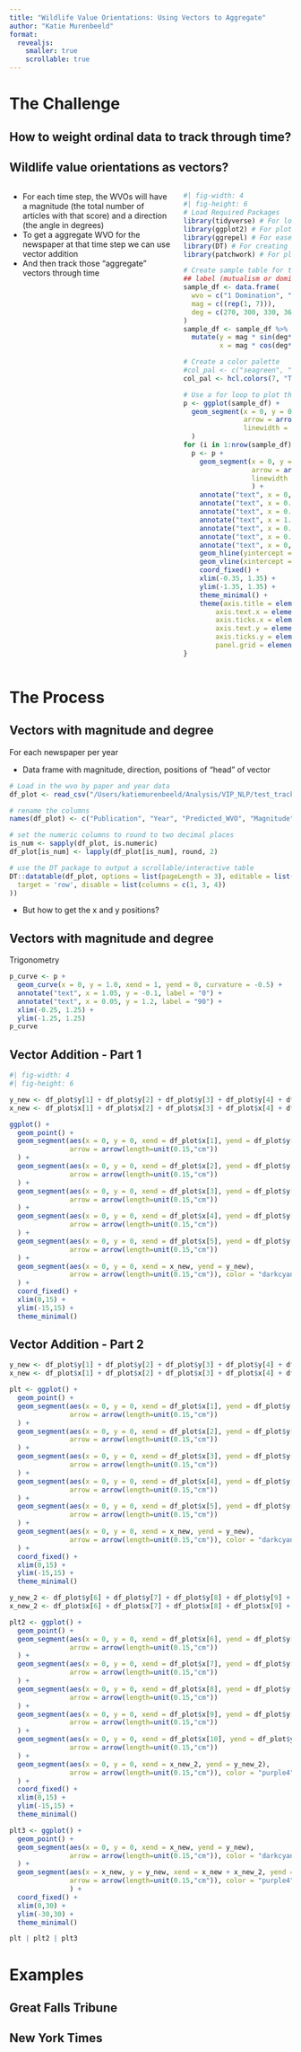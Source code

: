 ```yaml
---
title: "Wildlife Value Orientations: Using Vectors to Aggregate"
author: "Katie Murenbeeld"
format: 
  revealjs:
    smaller: true
    scrollable: true
---
```


# The Challenge

## How to weight ordinal data to track through time?

## Wildlife value orientations as vectors?
:::: {.columns}

::: {.column width="60%"}

- For each time step, the WVOs will have a magnitude (the total number of articles with that score) and a direction (the angle in degrees)
- To get a aggregate WVO for the newspaper at that time step we can use vector addition
- And then track those "aggregate" vectors through time
:::

::: {.column width="40%"}

```r
#| fig-width: 4
#| fig-height: 6
# Load Required Packages
library(tidyverse) # For loading and manipulating data tables
library(ggplot2) # For plotting and visualization
library(ggrepel) # For ease of plotting labels
library(DT) # For creating nice looking tables
library(patchwork) # For placing plots

# Create sample table for the WVO vectors
## label (mutualism or domination), magnitude (1 for all), deg, x and y positions
sample_df <- data.frame(
  wvo = c("1 Domination", "2", "3", "4 Neutral", "5", "6", "7 Mutualism"),
  mag = c((rep(1, 7))),
  deg = c(270, 300, 330, 360, 30, 60, 90)
)
sample_df <- sample_df %>%
  mutate(y = mag * sin(deg*(pi/180)), 
         x = mag * cos(deg*(pi/180)))

# Create a color palette
#col_pal <- c("seagreen", "darkcyan", "cyan4", "cyan3", "cadetblue", "lightskyblue", "skyblue4")
col_pal <- hcl.colors(7, "Tofino")

# Use a for loop to plot the segments
p <- ggplot(sample_df) +
  geom_segment(x = 0, y = 0, xend = sample_df$x[1], yend = sample_df$y[1],
               arrow = arrow(length=unit(0.15,"cm")), color = col_pal[1],
               linewidth = 2
  )
for (i in 1:nrow(sample_df)){
  p <- p + 
    geom_segment(x = 0, y = 0, xend = sample_df$x[i+1], yend = sample_df$y[i+1],
                 arrow = arrow(length=unit(0.25,"cm")), color = col_pal[i],
                 linewidth = 2
                 ) +
    annotate("text", x = 0, y = -1.1, label = "1: Domination") + 
    annotate("text", x = 0.56, y = -0.91, label = "2") +
    annotate("text", x = 0.91, y = -0.56, label = "3") +
    annotate("text", x = 1.1, y = 0.1, label = "4: Neutral") +
    annotate("text", x = 0.91, y = 0.56, label = "5") +
    annotate("text", x = 0.56, y = 0.91, label = "6") +
    annotate("text", x = 0, y = 1.1, label = "7: Mutualism") +
    geom_hline(yintercept = 0, color = "grey", linewidth = 0.5, linetype = "dashed") +
    geom_vline(xintercept = 0, color = "grey", linewidth = 0.5, linetype = "dashed") +
    coord_fixed() +
    xlim(-0.35, 1.35) + 
    ylim(-1.35, 1.35) +
    theme_minimal() +
    theme(axis.title = element_blank(),
        axis.text.x = element_blank(),
        axis.ticks.x = element_blank(), 
        axis.text.y = element_blank(),
        axis.ticks.y = element_blank(),
        panel.grid = element_blank())
}

```
:::

::::

# The Process

## Vectors with magnitude and degree

For each newspaper per year

- Data frame with magnitude, direction, positions of "head" of vector

```r

# Load in the wvo by paper and year data
df_plot <- read_csv("/Users/katiemurenbeeld/Analysis/VIP_NLP/test_tracking_values/data/processed/test_wvo_vectors_years_2025-08-25.csv")

# rename the columns
names(df_plot) <- c("Publication", "Year", "Predicted_WVO", "Magnitude", "Direction", "y", "x")

# set the numeric columns to round to two decimal places
is_num <- sapply(df_plot, is.numeric)
df_plot[is_num] <- lapply(df_plot[is_num], round, 2)

# use the DT package to output a scrollable/interactive table
DT::datatable(df_plot, options = list(pageLength = 3), editable = list(
  target = 'row', disable = list(columns = c(1, 3, 4))
))

```
- But how to get the x and y positions?

## Vectors with magnitude and degree

Trigonometry

::: {.absolute top=120 left=0 width="600" height="800"}
```r

p_curve <- p +
  geom_curve(x = 0, y = 1.0, xend = 1, yend = 0, curvature = -0.5) + 
  annotate("text", x = 1.05, y = -0.1, label = "0") + 
  annotate("text", x = 0.05, y = 1.2, label = "90") + 
  xlim(-0.25, 1.25) + 
  ylim(-1.25, 1.25)
p_curve
```
:::


## Vector Addition - Part 1

```r

#| fig-width: 4
#| fig-height: 6

y_new <- df_plot$y[1] + df_plot$y[2] + df_plot$y[3] + df_plot$y[4] + df_plot$y[5]
x_new <- df_plot$x[1] + df_plot$x[2] + df_plot$x[3] + df_plot$x[4] + df_plot$x[5]

ggplot() +
  geom_point() +
  geom_segment(aes(x = 0, y = 0, xend = df_plot$x[1], yend = df_plot$y[1]),
               arrow = arrow(length=unit(0.15,"cm"))
  ) +
  geom_segment(aes(x = 0, y = 0, xend = df_plot$x[2], yend = df_plot$y[2]),
               arrow = arrow(length=unit(0.15,"cm"))
  ) +
  geom_segment(aes(x = 0, y = 0, xend = df_plot$x[3], yend = df_plot$y[3]),
               arrow = arrow(length=unit(0.15,"cm"))
  ) +
  geom_segment(aes(x = 0, y = 0, xend = df_plot$x[4], yend = df_plot$y[4]),
               arrow = arrow(length=unit(0.15,"cm"))
  ) +
  geom_segment(aes(x = 0, y = 0, xend = df_plot$x[5], yend = df_plot$y[5]),
               arrow = arrow(length=unit(0.15,"cm"))
  ) +
  geom_segment(aes(x = 0, y = 0, xend = x_new, yend = y_new),
               arrow = arrow(length=unit(0.15,"cm")), color = "darkcyan"
  ) +
  coord_fixed() +
  xlim(0,15) + 
  ylim(-15,15) + 
  theme_minimal()
```
## Vector Addition - Part 2

```r


y_new <- df_plot$y[1] + df_plot$y[2] + df_plot$y[3] + df_plot$y[4] + df_plot$y[5]
x_new <- df_plot$x[1] + df_plot$x[2] + df_plot$x[3] + df_plot$x[4] + df_plot$x[5]

plt <- ggplot() +
  geom_point() +
  geom_segment(aes(x = 0, y = 0, xend = df_plot$x[1], yend = df_plot$y[1]),
               arrow = arrow(length=unit(0.15,"cm"))
  ) +
  geom_segment(aes(x = 0, y = 0, xend = df_plot$x[2], yend = df_plot$y[2]),
               arrow = arrow(length=unit(0.15,"cm"))
  ) +
  geom_segment(aes(x = 0, y = 0, xend = df_plot$x[3], yend = df_plot$y[3]),
               arrow = arrow(length=unit(0.15,"cm"))
  ) +
  geom_segment(aes(x = 0, y = 0, xend = df_plot$x[4], yend = df_plot$y[4]),
               arrow = arrow(length=unit(0.15,"cm"))
  ) +
  geom_segment(aes(x = 0, y = 0, xend = df_plot$x[5], yend = df_plot$y[5]),
               arrow = arrow(length=unit(0.15,"cm"))
  ) +
  geom_segment(aes(x = 0, y = 0, xend = x_new, yend = y_new),
               arrow = arrow(length=unit(0.15,"cm")), color = "darkcyan"
  ) +
  coord_fixed() +
  xlim(0,15) + 
  ylim(-15,15) + 
  theme_minimal()

y_new_2 <- df_plot$y[6] + df_plot$y[7] + df_plot$y[8] + df_plot$y[9] + df_plot$y[10]
x_new_2 <- df_plot$x[6] + df_plot$x[7] + df_plot$x[8] + df_plot$x[9] + df_plot$x[10]

plt2 <- ggplot() +
  geom_point() +
  geom_segment(aes(x = 0, y = 0, xend = df_plot$x[6], yend = df_plot$y[6]),
               arrow = arrow(length=unit(0.15,"cm"))
  ) +
  geom_segment(aes(x = 0, y = 0, xend = df_plot$x[7], yend = df_plot$y[7]),
               arrow = arrow(length=unit(0.15,"cm"))
  ) +
  geom_segment(aes(x = 0, y = 0, xend = df_plot$x[8], yend = df_plot$y[8]),
               arrow = arrow(length=unit(0.15,"cm"))
  ) +
  geom_segment(aes(x = 0, y = 0, xend = df_plot$x[9], yend = df_plot$y[9]),
               arrow = arrow(length=unit(0.15,"cm"))
  ) +
  geom_segment(aes(x = 0, y = 0, xend = df_plot$x[10], yend = df_plot$y[10]),
               arrow = arrow(length=unit(0.15,"cm"))
  ) +
  geom_segment(aes(x = 0, y = 0, xend = x_new_2, yend = y_new_2),
               arrow = arrow(length=unit(0.15,"cm")), color = "purple4"
  ) +
  coord_fixed() +
  xlim(0,15) + 
  ylim(-15,15) + 
  theme_minimal()

plt3 <- ggplot() +
  geom_point() +
  geom_segment(aes(x = 0, y = 0, xend = x_new, yend = y_new),
               arrow = arrow(length=unit(0.15,"cm")), color = "darkcyan"
  ) +
  geom_segment(aes(x = x_new, y = y_new, xend = x_new + x_new_2, yend = y_new + y_new_2),
               arrow = arrow(length=unit(0.15,"cm")), color = "purple4"
               ) +
  coord_fixed() +
  xlim(0,30) + 
  ylim(-30,30) + 
  theme_minimal()

plt | plt2 | plt3
```


# Examples

## Great Falls Tribune



## New York Times
